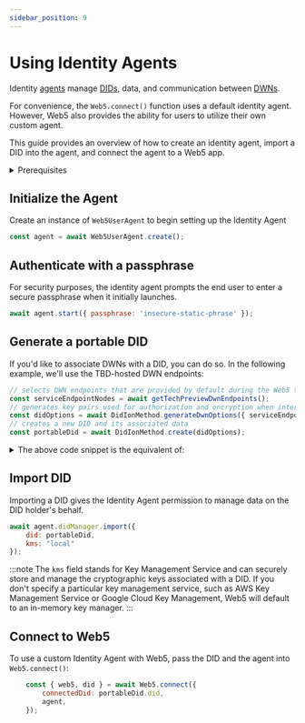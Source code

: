 ```yaml
---
sidebar_position: 9
---
```

# Using Identity Agents

Identity [agents](http://localhost:3000/docs/web5/learn/agents) manage [DIDs](https://developer.tbd.website/docs/web5/learn/decentralized-identifiers), data, and communication between [DWNs](https://developer.tbd.website/docs/web5/learn/decentralized-web-nodes). 

For convenience, the `Web5.connect()` function uses a default identity agent. However, Web5 also provides the ability for users to utilize their own custom agent. 

This guide provides an overview of how to create an identity agent, import a DID into the agent, and connect the agent to a Web5 app.

<details>
<summary>Prerequisites</summary>

**Install the following packages**

```bash
npm i @web5/dids @web5/user-agent @web5/api
```

**Import the following modules**
```js
import { DidIonMethod, DidKeyMethod } from '@web5/dids';
import { Web5UserAgent } from '@web5/user-agent';
import { Web5, getTechPreviewDwnEndpoints } from '@web5/api';
```
This guide focuses on utilizing `DidIonMethod` and `DidKeyMethod` for setting up an identity agent. Currently, `DidDhtMethod` is not supported in this context.
</details>

## Initialize the Agent
Create an instance of `Web5UserAgent` to begin setting up the Identity Agent
```javascript
const agent = await Web5UserAgent.create();
```

## Authenticate with a passphrase
For security purposes, the identity agent prompts the end user to enter a secure passphrase when it initially launches.
```javascript
await agent.start({ passphrase: 'insecure-static-phrase' });
```

## Generate a portable DID
If you'd like to associate DWNs with a DID, you can do so. In the following example, we'll use the TBD-hosted DWN endpoints:

```javascript
// selects DWN endpoints that are provided by default during the Web5 tech preview period
const serviceEndpointNodes = await getTechPreviewDwnEndpoints();
// generates key pairs used for authorization and encryption when interfacing with DWNs
const didOptions = await DidIonMethod.generateDwnOptions({ serviceEndpointNodes });
// creates a new DID and its associated data
const portableDid = await DidIonMethod.create(didOptions);
```
<details>
<summary>The above code snippet is the equivalent of:</summary>

```javascript
await DidIonMethod.create({
        services: [{
            type: 'DecentralizedWebNode',
            id: '#dwn',
            serviceEndpoint: {
                "encryptionKeys": [
                    "#dwn-enc"
                ],
                "nodes": [
                    "https://dwn.tbddev.org/dwn0",
                    "https://dwn.tbddev.org/dwn2"
                ],
                "signingKeys": [
                    "#dwn-sig"
                ]
            }
        }]
    })
```
</details>

## Import DID
Importing a DID gives the Identity Agent permission to manage data on the DID holder's behalf.

```js
await agent.didManager.import({
    did: portableDid,
    kms: "local"
});
```

:::note
The `kms` field stands for Key Management Service and can securely store and manage the cryptographic keys associated with a DID. If you don't specify a particular key management service, such as AWS Key Management Service or Google Cloud Key Management, Web5 will default to an in-memory key manager.
:::

## Connect to Web5
To use a custom Identity Agent with Web5, pass the DID and the agent into `Web5.connect()`:
```javascript
    const { web5, did } = await Web5.connect({
        connectedDid: portableDid.did,
        agent,
    });
```
